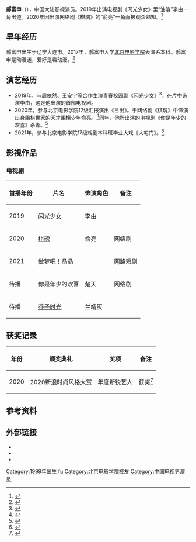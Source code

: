 {{艺人
| 姓名 = 郝富申
| 类型 = 男演员
| 图片 = 
| 图片名称 = 
| 图片简介 =
| 本名 =
| 罗马拼音 = Hao Fushen
| 英文名 = 
| 昵称 = 
| 其他艺名 =
| 国籍 = {{PRC}}
| 民族 = [[汉族|汉族]]
| 籍贯 = 
| 出生日期 = {{birth_date_and age|1999|11|17}}
| 出生地点 = {{CHN}}[[大连市|大连市]]
| 职业 = [[演员|演员]]
| 语言 = [[汉语|汉语]]
| 教育程度 = [[北京电影学院|北京电影学院]]（就读中)
| 宗教信仰 =
| 出道作 = 《闪光少女》
| 出道日期 = 2019年
| 活跃年代 = 2019年至今
| 唱片公司 =
| 经纪公司 =
| 网站 =
| 相关团体 = 
| 奖项 =
| IMDb = 11196103
| 代表作 = 《[[棋魂_(网络剧)|棋魂]]》
}}

'''郝富申'''（{{Bd|1999年|11月17日}}），中国大陆影视演员。2019年出演电视剧《闪光少女》里“油渣”李由一角出道。2020年因出演网络剧《棋魂》的“俞亮”一角而被观众熟知。<ref>{{Cite web|title=漫改剧《棋魂》男主郝富申白衬衫写真 围棋少年秒变围棋霸总|url=https://www.sohu.com/a/428343754_99984599|accessdate=2020-12-23|date=2020-10-30|last=搜狐|work=sohu.com}}</ref>

== 早年经历 ==
郝富申出生于辽宁大连市。2017年，郝富申入学[[北京电影学院|北京电影学院]]表演系本科。郝富申是动漫迷，爱好是看动漫。<ref>{{Cite web|title=《棋魂》郝富申：希望将来大家认识到我，是因为我的作品|url=https://news.china.com/socialgd/10000169/20201117/38972889_all.html|accessdate=2021-01-16|date=2020-11-17|last=中华网|work=news.china.com|archive-date=2021-01-21|archive-url=https://web.archive.org/web/20210121204556/https://news.china.com/socialgd/10000169/20201117/38972889_all.html|dead-url=no}}</ref>

== 演艺经历 ==
*2019年，与周依然、王安宇等合作主演青春校园剧《闪光少女》<ref>{{Cite web|title=周依然、郝富申、王安宇剧版《闪光少女》12.16爱奇艺播出|url=https://new.qq.com/omn/20191212/20191212A0G36F00.html?pc|accessdate=2021-01-16|date=2019-12-12|last=腾讯新闻|work=new.qq.com|archive-date=2021-01-21|archive-url=https://web.archive.org/web/20210121193137/https://new.qq.com/omn/20191212/20191212A0G36F00.html?pc|dead-url=no}}</ref>，在片中饰演李由，这是他出演的首部电视剧。
*2020年，参与北京电影学院17级汇报演出《日出》。于网络剧《棋魂》中饰演出身围棋世家的天才围棋少年俞亮。<ref>{{Cite web|title=郝富申蓝白衬衫写真曝光 果然是《棋魂》中走出的日系漫画少年|url=https://new.qq.com/omn/20201113/20201113A0678R00.html|accessdate=2021-01-16|date=2020-11-13|last=腾讯新闻|work=new.qq.com|archive-date=2021-01-21|archive-url=https://web.archive.org/web/20210121003747/https://new.qq.com/omn/20201113/20201113A0678R00.html|dead-url=no}}</ref>同年，他所出演的电视剧《你是年少的欢喜》杀青。<ref>{{Cite web|title=郝富申《棋魂》完美收官 进击的热血少年永不止步|url=https://new.qq.com/rain/a/20201127a06epv00|accessdate=2021-01-16|date=2020-11-27|last=腾讯新闻|work=new.qq.com|archive-date=2021-01-22|archive-url=https://web.archive.org/web/20210122152251/https://new.qq.com/rain/a/20201127a06epv00|dead-url=no}}</ref>
*2021年，参与北京电影学院17级戏剧本科班毕业大戏《大宅门》。<ref>{{Cite web|title=2017级隋兰表演班毕业大戏圆满结束|url=https://new.qq.com/omn/20210111/20210111A0B1IO00.html|accessdate=2021-01-16|date=2021-01-11|last=腾讯新闻|work=new.qq.com}}</ref>

== 影視作品 ==
=== 电视剧 ===
{| class="wikitable"
!首播年份
!片名
!饰演角色
!备注
|-
| 2019
| 闪光少女
| 李由
|
|-
| 2020
| [[棋魂_(网络剧)|棋魂]]
| 俞亮
| 网络剧
|-
| 2021
| 做梦吧！晶晶
| 
| 网路短剧
|-
| 待播
| 你是年少的欢喜
| 楚天
| 网络剧
|-
| 待播
| [[芥子时光|芥子时光]]
| 兰靖灰
| 
|}

== 获奖记录 ==
{| class="wikitable"
!年份
!颁奖典礼
!奖项
!备注
|-
| 2020
| 2020新浪时尚风格大赏
| 年度新锐艺人
| 获奖<ref>{{Cite web|title=郝富申获评2020风格大赏“年度新锐艺人”大奖|url=https://fashion.sina.com.cn/s/2020-12-16/1805/doc-iiznezxs7051887.shtml|accessdate=2020-12-23|date=2020-12-16|last=新浪时尚|work=fashion.sina.com.cn|archive-date=2021-08-12|archive-url=https://web.archive.org/web/20210812100949/https://fashion.sina.com.cn/s/2020-12-16/1805/doc-iiznezxs7051887.shtml|dead-url=no}}</ref>
|}

== 参考资料 ==
{{Reflist}}

== 外部链接 ==
* {{imdb name|id=11196103|name=Fushen Hao}}
* {{Sinaweibo|3916509316|郝富申}}
* {{douban people}}

{{DEFAULTSORT:H郝}}
[[Category:1999年出生|Category:1999年出生]]
[[Category:郝姓|fu]]
[[Category:北京电影学院校友|Category:北京电影学院校友]]
[[Category:中国电视男演员|Category:中国电视男演员]]